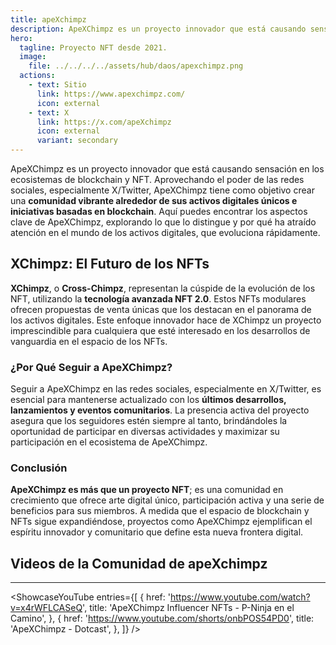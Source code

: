 ```yaml
---
title: apeXchimpz
description: ApeXChimpz es un proyecto innovador que está causando sensación en los ecosistemas de blockchain y NFT. Aprovechando el poder de las redes sociales.
hero:
  tagline: Proyecto NFT desde 2021.
  image: 
    file: ../../../../assets/hub/daos/apexchimpz.png
  actions:
    - text: Sitio
      link: https://www.apexchimpz.com/
      icon: external
    - text: X
      link: https://x.com/apeXchimpz
      icon: external
      variant: secondary
---
```



ApeXChimpz es un proyecto innovador que está causando sensación en los ecosistemas de blockchain y NFT. Aprovechando el poder de las redes sociales, especialmente X/Twitter, ApeXChimpz tiene como objetivo crear una **comunidad vibrante alrededor de sus activos digitales únicos e iniciativas basadas en blockchain**. Aquí puedes encontrar los aspectos clave de ApeXChimpz, explorando lo que lo distingue y por qué ha atraído atención en el mundo de los activos digitales, que evoluciona rápidamente.

## XChimpz: El Futuro de los NFTs
**XChimpz**, o **Cross-Chimpz**, representan la cúspide de la evolución de los NFT, utilizando la **tecnología avanzada NFT 2.0**. Estos NFTs modulares ofrecen propuestas de venta únicas que los destacan en el panorama de los activos digitales. Este enfoque innovador hace de XChimpz un proyecto imprescindible para cualquiera que esté interesado en los desarrollos de vanguardia en el espacio de los NFTs.

### ¿Por Qué Seguir a ApeXChimpz?
Seguir a ApeXChimpz en las redes sociales, especialmente en X/Twitter, es esencial para mantenerse actualizado con los **últimos desarrollos, lanzamientos y eventos comunitarios**. La presencia activa del proyecto asegura que los seguidores estén siempre al tanto, brindándoles la oportunidad de participar en diversas actividades y maximizar su participación en el ecosistema de ApeXChimpz.

### Conclusión
**ApeXChimpz es más que un proyecto NFT**; es una comunidad en crecimiento que ofrece arte digital único, participación activa y una serie de beneficios para sus miembros. A medida que el espacio de blockchain y NFTs sigue expandiéndose, proyectos como ApeXChimpz ejemplifican el espíritu innovador y comunitario que define esta nueva frontera digital.

## Videos de la Comunidad de apeXchimpz
------------
<ShowcaseYouTube
  entries={[
      {
      href: 'https://www.youtube.com/watch?v=x4rWFLCASeQ',
      title: 'ApeXChimpz Influencer NFTs - P-Ninja en el Camino',
          },
              {
      href: 'https://www.youtube.com/shorts/onbPOS54PD0',
      title: 'ApeXChimpz - Dotcast',
          },
  ]} />
